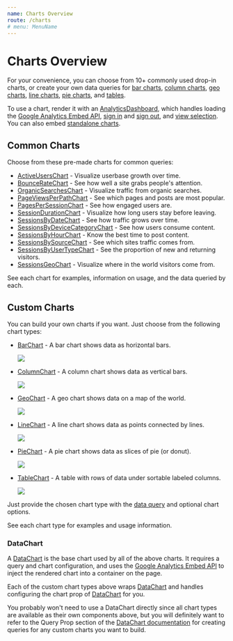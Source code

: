 ```yaml
---
name: Charts Overview
route: /charts
# menu: MenuName
---
```



# Charts Overview

For your convenience, you can choose from 10+ commonly used drop-in charts, or create your own data queries for [bar charts](/BarChart),
[column charts](/ColumnChart), [geo charts](/GeoChart), [line charts](/LineChart), [pie charts](/PieChart), and [tables](/TableChart).

To use a chart, render it with an [AnalyticsDashboard](/AnalyticsDashboard), which handles loading
the [Google Analytics Embed API](https://justinmahar.github.io/react-use-analytics-api/),
[sign in](/AuthorizeButton) and [sign out](/SignOutButton), and [view selection](/ViewSelector). You can also embed [standalone charts](/custom-dashboards-standalone-charts#standalone-charts).

## Common Charts

Choose from these pre-made charts for common queries:

- [ActiveUsersChart](/ActiveUsersChart) - Visualize userbase growth over time.
- [BounceRateChart](/BounceRateChart) - See how well a site grabs people's attention.
- [OrganicSearchesChart](/OrganicSearchesChart) - Visualize traffic from organic searches.
- [PageViewsPerPathChart](/PageViewsPerPathChart) - See which pages and posts are most popular.
- [PagesPerSessionChart](/PagesPerSessionChart) - See how engaged users are.
- [SessionDurationChart](/SessionDurationChart) - Visualize how long users stay before leaving.
- [SessionsByDateChart](/SessionsByDateChart) - See how traffic grows over time.
- [SessionsByDeviceCategoryChart](/SessionsByDeviceCategoryChart) - See how users consume content.
- [SessionsByHourChart](/SessionsByHourChart) - Know the best time to post content.
- [SessionsBySourceChart](/SessionsBySourceChart) - See which sites traffic comes from.
- [SessionsByUserTypeChart](/SessionsByUserTypeChart) - See the proportion of new and returning visitors.
- [SessionsGeoChart](/SessionsGeoChart) - Visualize where in the world visitors come from.

See each chart for examples, information on usage, and the data queried by each.

## Custom Charts

You can build your own charts if you want. Just choose from the following chart types:

- [BarChart](/BarChart) - A bar chart shows data as horizontal bars.

  <img src={BarChartPng} />

- [ColumnChart](/ColumnChart) - A column chart shows data as vertical bars.

  <img src={ColumnChartPng} />

- [GeoChart](/GeoChart) - A geo chart shows data on a map of the world.

  <img src={GeoChartPng} />

- [LineChart](/LineChart) - A line chart shows data as points connected by lines.

  <img src={LineChartPng} />

- [PieChart](https://justinmahar.github.io/react-analytics-charts/PieChart) - A pie chart shows data as slices of pie (or donut).

  <img src={PieChartPng} />

- [TableChart](/TableChart) - A table with rows of data under sortable labeled columns.

  <img src={TableChartPng} />

Just provide the chosen chart type with the [data query](/DataChart#query-prop) and optional chart options.

See each chart type for examples and usage information.

### DataChart

A [DataChart](/DataChart) is the base chart used by all of the above charts. It requires a
query and chart configuration, and uses the [Google Analytics Embed API](https://justinmahar.github.io/react-use-analytics-api/) to inject
the rendered chart into a container on the page.

Each of the custom chart types above wraps [DataChart](/DataChart) and handles configuring the
chart prop of [DataChart](/DataChart) for you.

You probably won't need to use a DataChart directly since all chart types are available as their
own components above, but you will definitely want to refer to the Query Prop section of
the [DataChart documentation](/DataChart#query-prop) for creating queries for any custom
charts you want to build.
